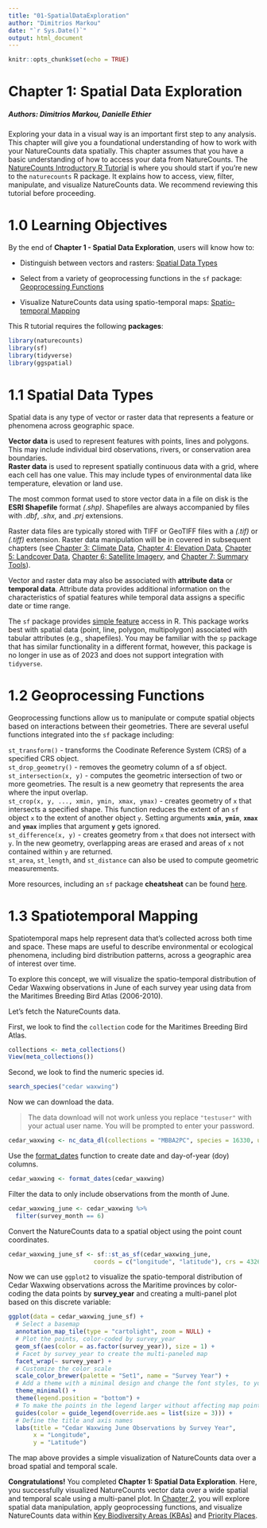 ```yaml
---
title: "01-SpatialDataExploration"
author: "Dimitrios Markou"
date: "`r Sys.Date()`"
output: html_document
---
```


```r
knitr::opts_chunk$set(echo = TRUE)
```

# Chapter 1: Spatial Data Exploration

##### Authors: Dimitrios Markou, Danielle Ethier

| Exploring your data in a visual way is an important first step to any analysis. This chapter will give you a foundational understanding of how to work with your NatureCounts data spatially. This chapter assumes that you have a basic understanding of how to access your data from NatureCounts. The [NatureCounts Introductory R Tutorial](https://github.com/BirdsCanada/NatureCounts_IntroTutorial.git) is where you should start if you're new to the `naturecounts` R package. It explains how to access, view, filter, manipulate, and visualize NatureCounts data. We recommend reviewing this tutorial before proceeding.

# 1.0 Learning Objectives {#1.0_Objectives}

By the end of **Chapter 1 - Spatial Data Exploration**, users will know how to:

-   Distinguish between vectors and rasters: [Spatial Data Types](#1.1SpatialDataTypes)

-   Select from a variety of geoprocessing functions in the `sf` package: [Geoprocessing Functions](#1.2Geoprocessing)

-   Visualize NatureCounts data using spatio-temporal maps: [Spatio-temporal Mapping](#1.3Mapping)

This R tutorial requires the following **packages**:

```r
library(naturecounts)
library(sf)
library(tidyverse)
library(ggspatial)
```

# 1.1 Spatial Data Types {#1.1SpatialDataTypes}

Spatial data is any type of vector or raster data that represents a feature or phenomena across geographic space.

| **Vector data** is used to represent features with points, lines and polygons. This may include individual bird observations, rivers, or conservation area boundaries.

| **Raster data** is used to represent spatially continuous data with a grid, where each cell has one value. This may include types of environmental data like temperature, elevation or land use.

The most common format used to store vector data in a file on disk is the **ESRI Shapefile** format *(.shp)*. Shapefiles are always accompanied by files with *.dbf*, *.shx,* and *.prj* extensions.

Raster data files are typically stored with TIFF or GeoTIFF files with a *(.tif)* or *(.tiff)* extension. Raster data manipulation will be in covered in subsequent chapters (see [Chapter 3: Climate Data](03-ClimateData.Rmd), [Chapter 4: Elevation Data](), [Chapter 5: Landcover Data](05-LandcoverData.Rmd), [Chapter 6: Satellite Imagery](06-SatelliteImagery.Rmd), and [Chapter 7: Summary Tools](07-SummaryTools.Rmd)).

Vector and raster data may also be associated with **attribute data** or **temporal data**. Attribute data provides additional information on the characteristics of spatial features while temporal data assigns a specific date or time range.

The `sf` package provides [simple feature](https://r-spatial.github.io/sf/) access in R. This package works best with spatial data (point, line, polygon, multipolygon) associated with tabular attributes (e.g., shapefiles). You may be familiar with the `sp` package that has similar functionality in a different format, however, this package is no longer in use as of 2023 and does not support integration with `tidyverse`.

# 1.2 Geoprocessing Functions {#1.2Geoprocessing}

Geoprocessing functions allow us to manipulate or compute spatial objects based on interactions between their geometries. There are several useful functions integrated into the `sf` package including:

| `st_transform()` - transforms the Coodinate Reference System (CRS) of a specified CRS object.
| `st_drop_geometry()` - removes the geometry column of a sf object.
| `st_intersection(x, y)` - computes the geometric intersection of two or more geometries. The result is a new geometry that represents the area where the input overlap.
| `st_crop(x, y, ..., xmin, ymin, xmax, ymax)` - creates geometry of `x` that intersects a specified shape. This function reduces the extent of an `sf` object `x` to the extent of another object `y`. Setting arguments **`xmin`**, **`ymin`**, **`xmax`** and **`ymax`** implies that argument **`y`** gets ignored.
| `st_difference(x, y)` - creates geometry from `x` that does not intersect with `y`. In the new geometry, overlapping areas are erased and areas of `x` not contained within `y` are returned.
| `st_area`, `st_length`, and `st_distance` can also be used to compute geometric measurements.

More resources, including an `sf` package **cheatsheat** can be found [here](https://github.com/r-spatial/sf).

# 1.3 Spatiotemporal Mapping {#1.3Mapping}

Spatiotemporal maps help represent data that's collected across both time and space. These maps are useful to describe environmental or ecological phenomena, including bird distribution patterns, across a geographic area of interest over time.

To explore this concept, we will visualize the spatio-temporal distribution of Cedar Waxwing observations in June of each survey year using data from the Maritimes Breeding Bird Atlas (2006-2010).

Let's fetch the NatureCounts data.

First, we look to find the `collection` code for the Maritimes Breeding Bird Atlas.

```r
collections <- meta_collections()
View(meta_collections())
```

Second, we look to find the numeric species id.

```r
search_species("cedar waxwing")
```

Now we can download the data.

> The data download will not work unless you replace `"testuser"` with your actual user name. You will be prompted to enter your password.

```r
cedar_waxwing <- nc_data_dl(collections = "MBBA2PC", species = 16330, username = "testuser", info = "spatial_data_tutorial")
```

Use the [format_dates](https://rdrr.io/github/BirdStudiesCanada/naturecounts/man/format_dates.html) function to create date and day-of-year (doy) columns.

```r
cedar_waxwing <- format_dates(cedar_waxwing)
```

Filter the data to only include observations from the month of June.

```r
cedar_waxwing_june <- cedar_waxwing %>%
  filter(survey_month == 6)
```

Convert the NatureCounts data to a spatial object using the point count coordinates.

```r
cedar_waxwing_june_sf <- sf::st_as_sf(cedar_waxwing_june,
                        coords = c("longitude", "latitude"), crs = 4326)
```

Now we can use `ggplot2` to visualize the spatio-temporal distribution of Cedar Waxwing observations across the Maritime provinces by color-coding the data points by **survey_year** and creating a multi-panel plot based on this discrete variable:

```r
ggplot(data = cedar_waxwing_june_sf) +
  # Select a basemap
  annotation_map_tile(type = "cartolight", zoom = NULL) +
  # Plot the points, color-coded by survey_year
  geom_sf(aes(color = as.factor(survey_year)), size = 1) +
  # Facet by survey_year to create the multi-paneled map
  facet_wrap(~ survey_year) +
  # Customize the color scale
  scale_color_brewer(palette = "Set1", name = "Survey Year") +
  # Add a theme with a minimal design and change the font styles, to your preference
  theme_minimal() +
  theme(legend.position = "bottom") +
  # To make the points in the legend larger without affecting map points
  guides(color = guide_legend(override.aes = list(size = 3))) +
  # Define the title and axis names
  labs(title = "Cedar Waxwing June Observations by Survey Year",
       x = "Longitude",
       y = "Latitude")
```

The map above provides a simple visualization of NatureCounts data over a broad spatial and temporal scale.

**Congratulations!** You completed **Chapter 1: Spatial Data Exploration**. Here, you successfully visualized NatureCounts vector data over a wide spatial and temporal scale using a multi-panel plot. In [Chapter 2](02-SpatialFiltering.Rmd), you will explore spatial data manipulation, apply geoprocessing functions, and visualize NatureCounts data within [Key Biodiversity Areas (KBAs)](https://kbacanada.org/about/) and [Priority Places](https://open.canada.ca/data/en/dataset/91219d24-e877-4c8a-8bd2-b2b662e573e0).
